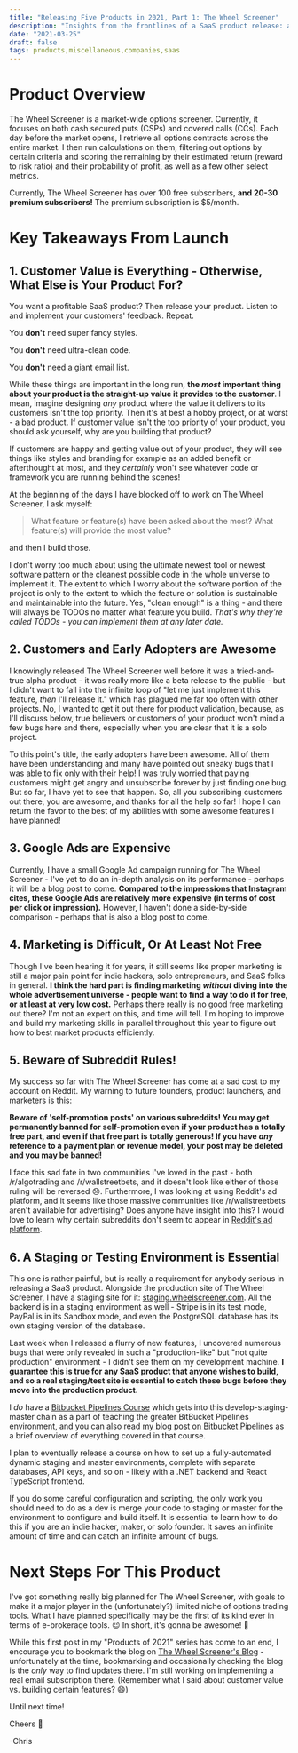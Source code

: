 ```yaml
---
title: "Releasing Five Products in 2021, Part 1: The Wheel Screener"
description: "Insights from the frontlines of a SaaS product release: an advanced cash secured put (CSP) and covered call (CC) options screener."
date: "2021-03-25"
draft: false
tags: products,miscellaneous,companies,saas
---
```



<FivePartProductSeries dontLinkURL="/blog/releasing-5-products-in-2021-part-1-the-wheel-screener" isProductPage="true"/>

# Product Overview

The Wheel Screener is a market-wide options screener. Currently, it focuses on both cash secured puts (CSPs) and covered calls (CCs). Each day before the market opens, I retrieve all options contracts across the entire market. I then run calculations on them, filtering out options by certain criteria and scoring the remaining by their estimated return (reward to risk ratio) and their probability of profit, as well as a few other select metrics.

Currently, The Wheel Screener has over 100 free subscribers, **and 20-30 premium subscribers!** The premium subscription is $5/month.

# Key Takeaways From Launch

## 1. Customer Value is Everything - Otherwise, What Else is Your Product For?

You want a profitable SaaS product? Then release your product. Listen to and implement your customers' feedback. Repeat. 

You **don't** need super fancy styles.

You **don't** need ultra-clean code.

You **don't** need a giant email list.

While these things are important in the long run, **the _most_ important thing about your product is the straight-up value it provides to the customer**. I mean, imagine designing _any_ product where the value it delivers to its customers isn't the top priority. Then it's at best a hobby project, or at worst - a bad product. If customer value isn't the top priority of your product, you should ask yourself, why are you building that product? 

If customers are happy and getting value out of your product, they will see things like styles and branding for example as an added benefit or afterthought at most, and they _certainly_ won't see whatever code or framework you are running behind the scenes!

At the beginning of the days I have blocked off to work on The Wheel Screener, I ask myself: 

>What feature or feature(s) have been asked about the most? What feature(s) will provide the most value?

and then I build those. 

I don't worry too much about using the ultimate newest tool or newest software pattern or the cleanest possible code in the whole universe to implement it. The extent to which I worry about the software portion of the project is only to the extent to which the feature or solution is sustainable and maintainable into the future. Yes, "clean enough" is a thing - and there will always be TODOs no matter what feature you build. _That's why they're called TODOs - you can implement them at any later date._

## 2. Customers and Early Adopters are Awesome

I knowingly released The Wheel Screener well before it was a tried-and-true alpha product - it was really more like a beta release to the public - but I didn't want to fall into the infinite loop of "let me just implement this feature, _then_ I'll release it." which has plagued me far too often with other projects. No, I wanted to get it out there for product validation, because, as I'll discuss below, true believers or customers of your product won't mind a few bugs here and there, especially when you are clear that it is a solo project.

To this point's title, the early adopters have been awesome. All of them have been understanding and many have pointed out sneaky bugs that I was able to fix only with their help! I was truly worried that paying customers might get angry and unsubscribe forever by just finding one bug. But so far, I have yet to see that happen. So, all you subscribing customers out there, you are awesome, and thanks for all the help so far! I hope I can return the favor to the best of my abilities with some awesome features I have planned!

## 3. Google Ads are Expensive

Currently, I have a small Google Ad campaign running for The Wheel Screener - I've yet to do an in-depth analysis on its performance - perhaps it will be a blog post to come. **Compared to the impressions that Instagram cites, these Google Ads are relatively more expensive (in terms of cost per click or impression).** However, I haven't done a side-by-side comparison - perhaps that is also a blog post to come.

## 4. Marketing is Difficult, Or At Least Not Free

Though I've been hearing it for years, it still seems like proper marketing is still a major pain point for indie hackers, solo entrepreneurs, and SaaS folks in general. **I think the hard part is finding marketing _without_ diving into the whole advertisement universe - people want to find a way to do it for free, or at least at very low cost.** Perhaps there really is no good free marketing out there? I'm not an expert on this, and time will tell. I'm hoping to improve and build my marketing skills in parallel throughout this year to figure out how to best market products efficiently.

## 5. Beware of Subreddit Rules!

My success so far with The Wheel Screener has come at a sad cost to my account on Reddit. My warning to future founders, product launchers, and marketers is this: 

**Beware of 'self-promotion posts' on various subreddits! You may get permanently banned for self-promotion even if your product has a totally free part, and even if that free part is totally generous! If you have _any_ reference to a payment plan or revenue model, your post may be deleted and you may be banned!**

I face this sad fate in two communities I've loved in the past - both /r/algotrading and /r/wallstreetbets, and it doesn't look like either of those ruling will be reversed 😞. Furthermore, I was looking at using Reddit's ad platform, and it seems like those massive communities like /r/wallstreetbets aren't available for advertising? Does anyone have insight into this? I would love to learn why certain subreddits don't seem to appear in [Reddit's ad platform](https://ads.reddit.com/).

## 6. A Staging or Testing Environment is Essential

This one is rather painful, but is really a requirement for anybody serious in releasing a SaaS product. Alongside the production site of The Wheel Screener, I have a staging site for it: [staging.wheelscreener.com](https://staging.wheelscreener.com). All the backend is in a staging environment as well - Stripe is in its test mode, PayPal is in its Sandbox mode, and even the PostgreSQL database has its own staging version of the database. 

Last week when I released a flurry of new features, I uncovered numerous bugs that were only revealed in such a "production-like" but "not quite production" environment - I didn't see them on my development machine. **I guarantee this is true for any SaaS product that anyone wishes to build, and so a real staging/test site is essential to catch these bugs before they move into the production product.** 

I _do_ have a [Bitbucket Pipelines Course](https://www.udemy.com/course/mastering-bitbucket-pipelines/?referralCode=1D00780943BAE3B9685B) which gets into this develop-staging-master chain as a part of teaching the greater BitBucket Pipelines environment, and you can also read [my blog post on Bitbucket Pipelines](https://chrisfrew.in/blog/mastering-bitbucket-pipelines-for-ci-and-cd/) as a brief overview of everything covered in that course. 

I plan to eventually release a course on how to set up a fully-automated dynamic staging and master environments, complete with separate databases, API keys, and so on - likely with a .NET backend and React TypeScript frontend. 

If you do some careful configuration and scripting, the only work you should need to do as a dev is merge your code to staging or master for the environment to configure and build itself. It is essential to learn how to do this if you are an indie hacker, maker, or solo founder. It saves an infinite amount of time and can catch an infinite amount of bugs.

# Next Steps For This Product

I've got something really big planned for The Wheel Screener, with goals to make it a major player in the (unfortunately?) limited niche of options trading tools. What I have planned specifically may be the first of its kind ever in terms of e-brokerage tools. 😉 In short, it's gonna be awesome! 🚀

While this first post in my "Products of 2021" series has come to an end, I encourage you to bookmark the blog on [The Wheel Screener's Blog](https://wheelscreener.com/blog) - unfortunately at the time, bookmarking and occasionally checking the blog is the _only_ way to find updates there. I'm still working on implementing a real email subscription there. (Remember what I said about customer value vs. building certain features? 😄)

Until next time!

Cheers 🍺

-Chris